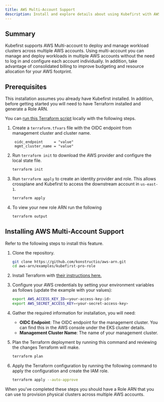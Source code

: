 ```yaml
---
title: AWS Multi-Account Support
description: Install and explore details about using Kubefirst with AWS multi-account
---
```


## Summary

Kubefirst supports AWS Multi-account to deploy and manage workload clusters across multiple AWS accounts. Using multi-account you can manage and deploy workloads in multiple AWS accounts without the need to log in and configure each account individually. In addition, take advantage of consolidated billing to improve budgeting and resource allocation for your AWS footprint.

## Prerequisites

This installation assumes you already have Kubefirst installed. In addition, before getting started you will need to have Terraform installed and generate a Role ARN.

You can [run this Terraform script](https://github.com/konstructio/aws-arn/tree/main/examples/kubefirst-pro-role) locally with the following steps.

1. Create a `terraform.tfvars` file with the OIDC endpoint from management cluster and cluster name.

   ```text
    oidc_endpoint     = "value"
    mgmt_cluster_name = "value"
   ```

2. Run `terraform init` to download the AWS provider and configure the local state file.

    ```bash
    terraform init
    ```

3. Run `terraform apply` to create an identity provider and role. This allows crossplane and Kubefirst to access the downstream account in `us-east-1`.

    ```bash
    terraform apply
    ```

4. To view your new role ARN run the following

    ```bash
    terraform output
    ```

## Installing AWS Multi-Account Support

Refer to the following steps to install this feature.

1. Clone the repository.

   ```bash
   git clone https://github.com/konstructio/aws-arn.git
   cd aws-arn/examples/kubefirst-pro-role
   ```

2. Install Terraform with [their instructions here.](https://developer.hashicorp.com/terraform/tutorials/aws-get-started/install-cli)

3. Configure your AWS credentials by setting your environment variables as follows (update the example with your values):

    ```bash
    export AWS_ACCESS_KEY_ID=<your-access-key-id> 
    export AWS_SECRET_ACCESS_KEY=<your-secret-access-key>
    ```

4. Gather the required information for installation, you will need:
   - **OIDC Endpoint**: The OIDC endpoint for the management cluster. You can find this in the AWS console under the EKS cluster details.
   - **Management Cluster Name**: The name of your management cluster.

5. Plan the Terraform deployment by running this command and reviewing the changes Terraform will make.

    ```bash
    terraform plan
    ```

6. Apply the Terraform configuration by running the following command to apply the configuration and create the IAM role.

    ``` bash
    terraform apply --auto-approve
    ```

When you've completed these steps you should have a Role ARN that you can use to provision physical clusters across multiple AWS accounts.
